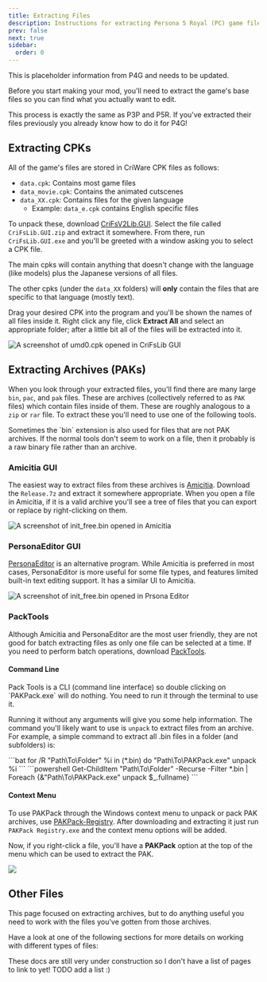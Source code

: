 ```yaml
---
title: Extracting Files
description: Instructions for extracting Persona 5 Royal (PC) game files.
prev: false
next: true
sidebar:
  order: 0
---
```



<Aside>This is placeholder information from P4G and needs to be updated.</Aside>

Before you start making your mod, you'll need to extract the game's base files so you can find what you actually want to edit.

<Aside>
  This process is exactly the same as P3P and P5R. If you've extracted their
  files previously you already know how to do it for P4G!
</Aside>

## Extracting CPKs

All of the game's files are stored in CriWare CPK files as follows:

- `data.cpk`: Contains most game files
- `data_movie.cpk`: Contains the animated cutscenes
- `data_XX.cpk`: Contains files for the given language
  - Example: `data_e.cpk` contains English specific files

To unpack these, download [CriFsV2Lib.GUI](https://github.com/Sewer56/CriFsV2Lib/releases/latest). Select the file called `CriFsLib.GUI.zip` and extract it somewhere.
From there, run `CriFsLib.GUI.exe` and you'll be greeted with a window asking you to select a CPK file.

<Aside>
The main cpks will contain anything that doesn't change with the language (like models) plus the Japanese versions of all files.

The other cpks (under the `data_XX` folders) will **only** contain the files that are specific to that language (mostly text).

</Aside>

Drag your desired CPK into the program and you'll be shown the names of all files inside it. Right click any file, click **Extract All** and select an appropriate folder; after a little bit all of the files will be extracted into it.

![A screenshot of `umd0.cpk` opened in CriFsLib GUI](../../../../../assets/general/getting-started/extracting-files/crifs-extract-all.png)

## Extracting Archives (PAKs)

When you look through your extracted files, you'll find there are many large `bin`, `pac`, and `pak` files. These are archives (collectively referred to as `PAK` files) which contain files inside of them. These are roughly analogous to a `zip` or `rar` file. To extract these you'll need to use one of the following tools.

<Aside>
  Sometimes the `bin` extension is also used for files that are not PAK
  archives. If the normal tools don't seem to work on a file, then it probably
  is a raw binary file rather than an archive.
</Aside>

### Amicitia GUI

The easiest way to extract files from these archives is [Amicitia](https://github.com/tge-was-taken/Amicitia/releases/latest). Download the `Release.7z` and extract it somewhere appropriate. When you open a file in Amicitia, if it is a valid archive you'll see a tree of files that you can export or replace by right-clicking on them.

![A screenshot of `init_free.bin` opened in Amicitia ](../../../../../assets/general/getting-started/extracting-files/amicitia.png)

### PersonaEditor GUI

[PersonaEditor](https://github.com/Meloman19/PersonaEditor/releases/latest) is an alternative program. While Amicitia is preferred in most cases, PersonaEditor is more useful for some file types, and features limited built-in text editing support. It has a similar UI to Amicitia.

![A screenshot of `init_free.bin` opened in Prsona Editor](../../../../../assets/general/getting-started/extracting-files/persona-editor.png)

### PackTools

Although Amicitia and PersonaEditor are the most user friendly, they are not good for batch extracting files as only one file can be selected at a time. If you need to perform batch operations, download [PackTools](https://github.com/tge-was-taken/AtlusFileSystemLibrary/releases/latest).

#### Command Line

<Aside>
  Pack Tools is a CLI (command line interface) so double clicking on
  `PAKPack.exe` will do nothing. You need to run it through the terminal to use
  it.
</Aside>

Running it without any arguments will give you some help information. The command you'll likely want to use is `unpack` to extract files from an archive. For example, a simple command to extract all .bin files in a folder (and subfolders) is:

<Tabs>
<TabItem label="Command Prompt">
```bat
for /R "Path\To\Folder" %i in (*.bin) do "Path\To\PAKPack.exe" unpack %i
```
</TabItem>

<TabItem label="PowerShell">
```powershell
Get-ChildItem "Path\To\Folder" -Recurse -Filter *.bin | Foreach {&"Path\To\PAKPack.exe" unpack $_.fullname}
```
</TabItem>
</Tabs>

#### Context Menu

To use PAKPack through the Windows context menu to unpack or pack PAK archives, use [PAKPack-Registry](https://github.com/LTSophia/PAKPack-Registry/releases/latest). After downloading and extracting it just run `PAKPack Registry.exe` and the context menu options will be added.

Now, if you right-click a file, you'll have a **PAKPack** option at the top of the menu which can be used to extract the PAK.

![](../../../../../assets/general/getting-started/extracting-files/pak-unpack-context.png)

## Other Files

This page focused on extracting archives, but to do anything useful you need to work with the files you've gotten from those archives.

Have a look at one of the following sections for more details on working with different types of files:

<Aside type="caution">
  These docs are still very under construction so I don't have a list of pages
  to link to yet! TODO add a list :)
</Aside>
